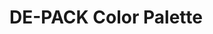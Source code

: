 
<Meta title="Atoms/DE-PACK Colors" />

# DE-PACK Color Palette


<ColorPalette>
  <ColorItem
    title="theme.color.greyscale"
    subtitle="Some of the greys"
    colors={{ White: '#FFFFFF', Alabaster: '#F8F8F8', Concrete: '#F3F3F3' }}
  />

</ColorPalette>
